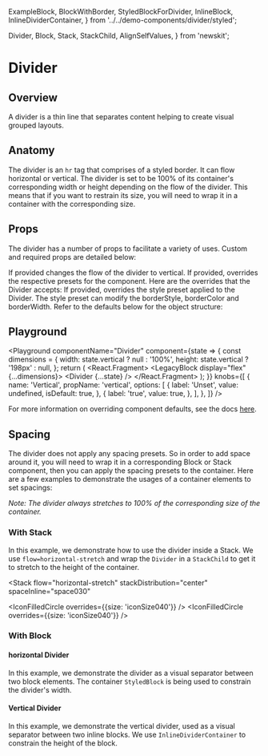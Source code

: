  ExampleBlock,
  BlockWithBorder,
  StyledBlockForDivider,
  InlineBlock,
  InlineDividerContainer,
} from '../../demo-components/divider/styled';

  Divider,
  Block,
  Stack,
  StackChild,
  AlignSelfValues,
} from 'newskit';




# Divider

## Overview

A divider is a thin line that separates content helping to create visual grouped layouts.

## Anatomy

The divider is an `hr` tag that comprises of a styled border. It can flow horizontal or vertical.
The divider is set to be 100% of its container's corresponding width or height depending on the flow of the divider.
This means that if you want to restrain its size, you will need to wrap it in a container with the corresponding size.

## Props

The divider has a number of props to facilitate a variety of uses. Custom and required props are detailed below:

<LegacyBlock marginTop="sizing050">
  <Prop name="vertical" type="MQ<boolean>" default={false}>
    If provided changes the flow of the divider to vertical.
  </Prop>
  <Prop name="overrides" type="object">
    If provided, overrides the respective presets for the component. Here are
    the overrides that the Divider accepts:
    <Prop name="stylePreset" type="MQ<string>">
      If provided, overrides the style preset applied to the Divider. The style
      preset can modify the borderStyle, borderColor and borderWidth.
    </Prop>
    Refer to the defaults below for the object structure:
    <CodeFromDefaultPresets componentName="divider" />
  </Prop>
</LegacyBlock>

## Playground

<Playground
  componentName="Divider"
  component={state => {
    const dimensions = {
      width: state.vertical ? null : '100%',
      height: state.vertical ? '198px' : null,
    };
    return (
      <React.Fragment>
        <LegacyBlock display="flex" {...dimensions}>
          <Divider {...state} />
        </LegacyBlock>
      </React.Fragment>
    );
  }}
  knobs={[
    {
      name: 'Vertical',
      propName: 'vertical',
      options: [
        {
          label: 'Unset',
          value: undefined,
          isDefault: true,
        },
        {
          label: 'true',
          value: true,
        },
      ],
    },
  ]}
/>

For more information on overriding component defaults, see the docs <a href='/foundations/theming/component-defaults'>here</a>.

## Spacing

The divider does not apply any spacing presets.
So in order to add space around it, you will need to wrap it in a corresponding Block or Stack component,
then you can apply the spacing presets to the container.
Here are a few examples to demonstrate the usages of a container elements to set spacings:

_Note: The divider always stretches to 100% of the corresponding size of the container._

### With Stack

In this example, we demonstrate how to use the divider inside a Stack. We use `flow=horizontal-stretch`
and wrap the `Divider` in a `StackChild` to get it to stretch to the height of the container.

<Stack
  flow="horizontal-stretch"
  stackDistribution="center"
  spaceInline="space030"
>
  <IconFilledCircle overrides={{size: 'iconSize040'}} />
  <StackChild>
    <Divider vertical />
  </StackChild>
  <IconFilledCircle overrides={{size: 'iconSize040'}} />
</Stack>

<CodeFromFile path="examples/divider/divider-vertical-in-stack.tsx" />

### With Block

#### horizontal Divider

In this example, we demonstrate the divider as a visual separator between two block elements.
The container `StyledBlock` is being used to constrain the divider's width.

<StyledBlockForDivider>
  <Block spaceStack="space020">
    <IconFilledCircle />
  </Block>
  <Block spaceStack="space020">
    <Divider />
  </Block>
  <Block spaceStack="space020">
    <IconFilledCircle />
  </Block>
</StyledBlockForDivider>

<CodeFromFile path="examples/divider/divider-horizontal-in-block.tsx" />

#### Vertical Divider

In this example, we demonstrate the vertical divider, used as a visual separator between two inline blocks.
We use `InlineDividerContainer` to constrain the height of the block.

<Block>
  <InlineBlock spaceInline="space020">
    <IconFilledCircle overrides={{size: 'sizing090'}} />
  </InlineBlock>
  <InlineDividerContainer spaceInline="space020">
    <Divider vertical />
  </InlineDividerContainer>
  <InlineBlock spaceInline="space020">
    <IconFilledCircle overrides={{size: 'sizing090'}} />
  </InlineBlock>
</Block>

<CodeFromFile path="examples/divider/divider-vertical-in-block.tsx" />
